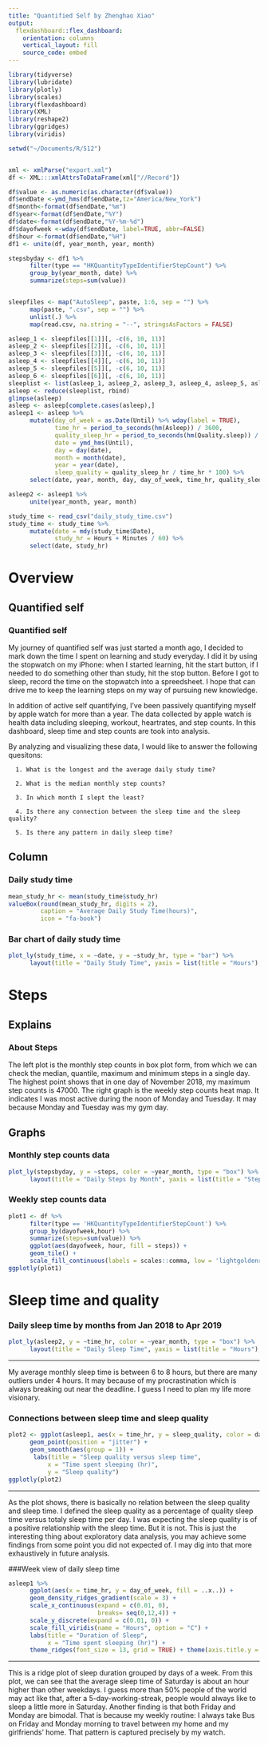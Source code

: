 ```yaml
---
title: "Quantified Self by Zhenghao Xiao"
output: 
  flexdashboard::flex_dashboard:
    orientation: columns
    vertical_layout: fill
    source_code: embed
---
```


```r
library(tidyverse)
library(lubridate)
library(plotly)
library(scales)
library(flexdashboard)
library(XML)
library(reshape2)
library(ggridges)
library(viridis)

setwd("~/Documents/R/512")


xml <- xmlParse("export.xml")
df <- XML:::xmlAttrsToDataFrame(xml["//Record"])

df$value <- as.numeric(as.character(df$value))
df$endDate <-ymd_hms(df$endDate,tz="America/New_York")
df$month<-format(df$endDate,"%m")
df$year<-format(df$endDate,"%Y")
df$date<-format(df$endDate,"%Y-%m-%d")
df$dayofweek <-wday(df$endDate, label=TRUE, abbr=FALSE)
df$hour <-format(df$endDate,"%H")
df1 <- unite(df, year_month, year, month)

stepsbyday <- df1 %>%
      filter(type == "HKQuantityTypeIdentifierStepCount") %>%
      group_by(year_month, date) %>%
      summarize(steps=sum(value)) 


sleepfiles <- map("AutoSleep", paste, 1:6, sep = "") %>%
      map(paste, ".csv", sep = "") %>%
      unlist(.) %>%
      map(read.csv, na.string = "--", stringsAsFactors = FALSE) 

asleep_1 <- sleepfiles[[1]][, -c(6, 10, 11)]
asleep_2 <- sleepfiles[[2]][, -c(6, 10, 11)]
asleep_3 <- sleepfiles[[3]][, -c(6, 10, 11)]
asleep_4 <- sleepfiles[[4]][, -c(6, 10, 11)]
asleep_5 <- sleepfiles[[5]][, -c(6, 10, 11)]
asleep_6 <- sleepfiles[[6]][, -c(6, 10, 11)]
sleeplist <- list(asleep_1, asleep_2, asleep_3, asleep_4, asleep_5, asleep_6)
asleep <- reduce(sleeplist, rbind)
glimpse(asleep)
asleep <- asleep[complete.cases(asleep),] 
asleep1 <- asleep %>%   
      mutate(day_of_week = as.Date(Until) %>% wday(label = TRUE),
             time_hr = period_to_seconds(hm(Asleep)) / 3600,
             quality_sleep_hr = period_to_seconds(hm(Quality.sleep)) / 3600,
             date = ymd_hms(Until), 
             day = day(date), 
             month = month(date), 
             year = year(date),
             sleep_quality = quality_sleep_hr / time_hr * 100) %>%
      select(date, year, month, day, day_of_week, time_hr, quality_sleep_hr, sleep_quality) 

asleep2 <- asleep1 %>%
      unite(year_month, year, month)

study_time <- read_csv("daily_study_time.csv")     
study_time <- study_time %>%
      mutate(date = mdy(study_time$Date), 
             study_hr = Hours + Minutes / 60) %>%
      select(date, study_hr)
```

Overview {data-orientation=rows, data-width=500}
=====================================================================
Quantified self {data-width=650}
-----------------------------------------------------------------------
### Quantified self

My journey of quantified self was just started a month ago, I decided to mark down the time I spent on learning and study everyday. I did it by using the stopwatch on my iPhone: when I started learning, hit the start button, if I needed to do something other than study, hit the stop button. Before I got to sleep, record the time on the stopwatch into a spreedsheet. I hope that can drive me to keep the learning steps on my way of pursuing new knowledge. 

In addition of active self quantifying, I've been passively quantifying myself by apple watch for more than a year. The data collected by apple watch is health data including sleeping, workout, heartrates, and step counts. In this dashboard, sleep time and step counts are took into analysis.

By analyzing and visualizing these data, I would like to answer the following quesitons:

      1. What is the longest and the average daily study time?
      
      2. What is the median monthly step counts?
      
      3. In which month I slept the least?
      
      4. Is there any connection between the sleep time and the sleep quality?
      
      5. Is there any pattern in daily sleep time?

Column {data-width=350}
-----------------------------------------------------------------------

### Daily study time{data-height=200}

```r
mean_study_hr <- mean(study_time$study_hr)
valueBox(round(mean_study_hr, digits = 2),
         caption = "Average Daily Study Time(hours)",
         icon = "fa-book")
```

### Bar chart of daily study time

```r
plot_ly(study_time, x = ~date, y = ~study_hr, type = "bar") %>%
      layout(title = "Daily Study Time", yaxis = list(title = "Hours"), xaxis = list(title = "Date"))
```


Steps {data-orientation=rows}
====================================================


Explains {data-height=150}
-----------------------------------------------------------------------
### About Steps
The left plot is the monthly step counts in box plot form, from which we can check the median, quantile, maximum and minimum steps in a single day. The highest point shows that in one day of November 2018, my maximum step counts is 47000. 
The right graph is the weekly step counts heat map. It indicates I was most active during the noon of Monday and Tuesday. It may because Monday and Tuesday was my gym day.
 
Graphs {data-height=850}
-----------------------------------------------------------------------

### Monthly step counts data

```r
plot_ly(stepsbyday, y = ~steps, color = ~year_month, type = "box") %>%
      layout(title = "Daily Steps by Month", yaxis = list(title = "Steps"), xaxis = list(title = "Year_Month"))
```

### Weekly step counts data

```r
plot1 <- df %>%
      filter(type == 'HKQuantityTypeIdentifierStepCount') %>%
      group_by(dayofweek,hour) %>%
      summarize(steps=sum(value)) %>%
      ggplot(aes(dayofweek, hour, fill = steps)) + 
      geom_tile() +
      scale_fill_continuous(labels = scales::comma, low = 'lightgoldenrod', high = 'lightgoldenrod4') 
ggplotly(plot1)
```


Sleep time and quality {.storyboard}
====================================================
### Daily sleep time by months from Jan 2018 to Apr 2019
```r
plot_ly(asleep2, y = ~time_hr, color = ~year_month, type = "box") %>%
      layout(title = "Daily Sleep Time", yaxis = list(title = "Hours"), xaxis = list(title = "year_month"))
```

***
My average monthly sleep time is between 6 to 8 hours, but there are many outliers under 4 hours. It may because of my procrastination which is always breaking out near the deadline. I guess I need to plan my life more visionary.

### Connections between sleep time and sleep quality 
```r
plot2 <- ggplot(asleep1, aes(x = time_hr, y = sleep_quality, color = day_of_week)) +
      geom_point(position = "jitter") +
      geom_smooth(aes(group = 1)) +
       labs(title = "Sleep quality versus sleep time",
           x = "Time spent sleeping (hr)",
           y = "Sleep quality")
ggplotly(plot2)
```

***
As the plot shows, there is basically no relation between the sleep quality and sleep time. I defined the sleep quality as a percentage of quality sleep time versus totaly sleep time per day. I was expecting the sleep quality is of a positive relationship with the sleep time. But it is not. This is just the interesting thing about exploratory data analysis, you may achieve some findings from some point you did not expected of. I may dig into that more exhaustively in future analysis.

###Week view of daily sleep time
```r
asleep1 %>% 
      ggplot(aes(x = time_hr, y = day_of_week, fill = ..x..)) +
      geom_density_ridges_gradient(scale = 3) +
      scale_x_continuous(expand = c(0.01, 0),
                         breaks= seq(0,12,4)) +
      scale_y_discrete(expand = c(0.01, 0)) +
      scale_fill_viridis(name = "Hours", option = "C") +
      labs(title = "Duration of Sleep",
           x = "Time spent sleeping (hr)") + 
      theme_ridges(font_size = 13, grid = TRUE) + theme(axis.title.y = element_blank()) 
```

***
This is a ridge plot of sleep duration grouped by days of a week. From this plot, we can see that the average sleep time of Saturday is about an hour higher than other weekdays. I guess more than 50% people of the world may act like that, after a 5-day-working-streak, people would always like to sleep a little more in Saturday. 
Another finding is that both Friday and Monday are bimodal. That is because my weekly routine: I always take Bus on Friday and Monday morning to travel between my home and my girlfriends' home. That pattern is captured precisely by my watch.